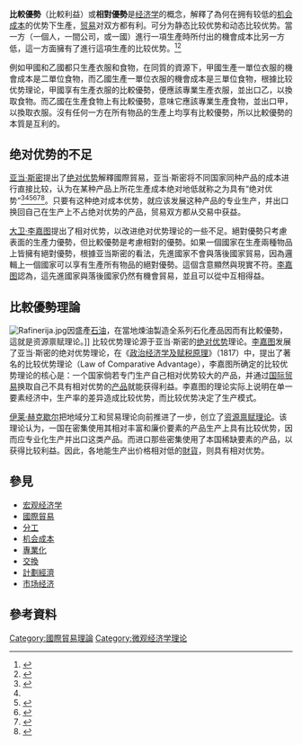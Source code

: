 {{expert|time=2018-06-19T21:52:04+00:00}}
{{Expand|time=2013-02-17T07:00:42+00:00 }}
{{NoteTA|G1=Economics}}
{{國際貿易}}
'''比較優勢'''（比較利益）或'''相對優勢'''是[[经济学|经济学]]的概念，解釋了為何在拥有较低的[[机会成本|机会成本]]的优势下生產，[[贸易|贸易]]对双方都有利。可分为静态比较优势和动态比较优势。當一方（一個人，一間公司，或一國）進行一項生產時所付出的機會成本比另一方低，這一方面擁有了進行這項生產的比较优势。<ref name="uslabor">{{cite web|url=http://www.bls.gov/bls/glossary.htm|title=BLS Information|date=February 28, 2008|work=Glossary|publisher=U.S. Bureau of Labor Statistics Division of Information Services|accessdate=2009-05-05|archive-date=2009-05-06|archive-url=https://web.archive.org/web/20090506220213/http://www.bls.gov/bls/glossary.htm|dead-url=no}}</ref><ref name="econbook">{{cite book |last1=O'Sullivan |first1=Arthur |authorlink1=:en:Arthur O'Sullivan |last2=Sheffrin |first2=Steven M. |title=Economics: Principles in Action |url=http://www.amazon.com/Economics-Principles-Action-OSullivan/dp/0130630853 |accessdate=May 3, 2009 |edition=2nd |series=The Wall Street Journal:Classroom Edition |year=2003 |origyear=January 2002 |publisher=Pearson Prentice Hall: Addison Wesley Longman |location=Upper Saddle River, New Jersey 07458 |isbn=0130630853 |page=443,444 |archive-date=2011-06-22 |archive-url=https://web.archive.org/web/20110622041539/http://www.amazon.com/Economics-Principles-Action-OSullivan/dp/0130630853 |dead-url=no }}</ref>

例如甲國和乙國都只生產衣服和食物，在同質的資源下，甲國生產一單位衣服的機會成本是二單位食物，而乙國生產一單位衣服的機會成本是三單位食物，根據比较优势理论，甲國享有生產衣服的比較優勢，便應該專業生產衣服，並出口乙，以換取食物。而乙國在生產食物上有比較優勢，意味它應該專業生產食物，並出口甲，以換取衣服。沒有任何一方在所有物品的生產上均享有比較優勢，所以比較優勢的本質是互利的。

== 绝对优势的不足 ==
{{seealso|绝对优势}}
[[亚当·斯密|亚当·斯密]]提出了[[绝对优势|绝对优势]]解釋國際貿易，亚当·斯密将不同国家同种产品的成本进行直接比较，认为在某种产品上所花生產成本绝对地低就称之为具有“绝对优势”<ref>{{cite web|url=http://www.investopedia.com/terms/a/absoluteadvantage.asp|title=Absolute Advantage|year=2009|work=Dictionary|publisher=Investopedia: A forbe's digital company|accessdate=2009-05-03|archive-date=2009-04-13|archive-url=https://web.archive.org/web/20090413010215/http://www.investopedia.com/terms/a/absoluteadvantage.asp|dead-url=no}}</ref><ref name="econbook" /><ref>{{cite web|url=http://www.auburn.edu/~johnspm/gloss/absolute_advantage|title=Absolute advantage|last=Johnson|first=Paul M.|year=2005|work=A Glossary of Political Economy Terms|publisher=Department of Political Science, 7080 Haley Center, Auburn University, Auburn, AL 36849|accessdate=2009-05-03|archive-date=2009-03-09|archive-url=https://web.archive.org/web/20090309153553/http://www.auburn.edu/~johnspm/gloss/absolute_advantage|dead-url=no}}</ref><ref>{{cite web|url=http://www.bized.co.uk/virtual/dc/trade/theory/th2.htm|title=The Principle of Comparative and Absolute Advantage|year=2009|work=Theories|publisher=Virtual Zambia|accessdate=2009-03-03|archive-date=2009-02-02|archive-url=https://web.archive.org/web/20090202044215/http://www.bized.co.uk/virtual/dc/trade/theory/th2.htm|dead-url=no}}</ref><ref>{{cite web|url=http://www.schools.utah.gov/adulted/ged/educator/2002LessonPlan/EconGlobalTrade_LKeller.doc|title=Economics:  Global Trade|last=Keller|first=Lana|work=GED Lesson Plan|accessdate=2009-05-03|archive-url=https://web.archive.org/web/20090331170814/http://www.schools.utah.gov/adulted/ged/educator/2002LessonPlan/EconGlobalTrade_LKeller.doc|archive-date=2009-03-31|dead-url=yes}}</ref><ref>{{cite web|url=http://blog.mises.org/archives/003386.asp|title=comparative advantage versus absolute advantage|last=Guillory|first=Gil|date=March 25, 2005<!-- 12:30 PM -->|work=Mises Economics Blog|publisher=Ludwig von Mises Institute|accessdate=2009-05-03|deadurl=yes|archiveurl=https://web.archive.org/web/20090430180423/http://blog.mises.org/archives/003386.asp|archivedate=2009年4月30日}}</ref>。只要有这种绝对成本优势，就应该发展这种产品的专业生产，并出口换回自己在生产上不占绝对优势的产品，贸易双方都从交易中获益。

[[大卫·李嘉图|大卫·李嘉图]]提出了相对优势，以改进绝对优势理论的一些不足。絕對優勢只考慮表面的生產力優勢，但比較優勢是考慮相對的優勢。如果一個國家在生產兩種物品上皆擁有絕對優勢，根據亚当斯密的看法，先進國家不會與落後國家貿易，因為邏輯上一個國家可以享有生產所有物品的絕對優勢。這個含意顯然與現實不符。[[大卫·李嘉图|李嘉图]]認為，這先進國家與落後國家仍然有機會貿易，並且可以從中互相得益。

== 比較優勢理論 ==
[[File:Rafinerija.jpg|thumb]]因盛產[[石油|石油]]，在當地煉油製造全系列石化產品因而有比較優勢，這就是资源禀赋理论。]]
比较优势理论源于亚当·斯密的[[绝对优势|绝对优势]]理论。[[大卫·李嘉图|李嘉图]]发展了亚当·斯密的绝对优势理论，在《[[政治经济学及赋税原理|政治经济学及赋税原理]]》（1817）中，提出了著名的比较优势理论（Law of Comparative Advantage），李嘉图所确定的比较优势理论的核心是：一个国家倘若专门生产自己相对优势较大的产品，并通过[[国际贸易|国际贸易]]换取自己不具有相对优势的[[产品|产品]]就能获得利益。李嘉图的理论实际上说明在单一要素经济中，生产率的差异造成比较优势，而比较优势决定了生产模式。

[[伊莱·赫克歇尔|伊莱·赫克歇尔]]把地域分工和贸易理论向前推进了一步，创立了[[资源禀赋理论|资源禀赋理论]]。该理论认为，一国在密集使用其相对丰富和廉价要素的产品生产上具有比较优势，因而应专业化生产并出口这类产品。而进口那些密集使用了本国稀缺要素的产品，以获得比较利益。因此，各地能生产出价格相对低的[[財貨|財貨]]，则具有相对优势。

== 參見 ==
* [[宏观经济学|宏观经济学]]
* [[國際貿易|國際貿易]]
* [[分工|分工]]
* [[机会成本|机会成本]]
* [[專業化|專業化]]
* [[交換|交換]]
* [[計劃經濟|計劃經濟]]
* [[市场经济|市场经济]]

== 參考資料 ==
{{reflist}}
{{Macroeconomics}}

[[Category:國際貿易理論|Category:國際貿易理論]]
[[Category:微观经济学理论|Category:微观经济学理论]]